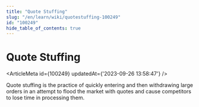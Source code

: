 ```yaml
---
title: "Quote Stuffing"
slug: "/en/learn/wiki/quotestuffing-100249"
id: "100249"
hide_table_of_contents: true
---
```



# Quote Stuffing

<ArticleMeta id={100249} updatedAt={'2023-09-26 13:58:47'} />
<div className='border-solid border-b border-t-0 my-4 border-[var(--ifm-color-gray-300)]' />

Quote stuffing is the practice of quickly entering and then withdrawing large orders in an attempt to flood the market with quotes and cause competitors to lose time in processing them.
